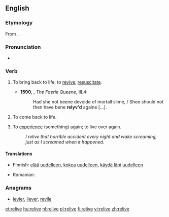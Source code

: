 ==English==
===Etymology===
From {{prefix|re|live}}.

===Pronunciation===
*{{a|UK}} {{IPA|/ɹiːˈlɪv/}}

===Verb===
{{en-verb|relives|reliving|relived|relived}}

# {{obsolete|transitive}} To bring back to life; to [[revive]], [[resuscitate]]. {{defdate|16th-17th c.}}
#*'''1590''', {{w|Edmund Spenser}}, ''The Faerie Queene'', III.4:
#*:Had she not beene devoide of mortall slime, / Shee should not then have bene '''relyv'd''' againe [...].
# {{intransitive}} To come back to life.
# {{transitive}} To [[experience]] (something) again; to live over again. {{defdate|from 18th c.}}
#:''I relive that horrible accident every night and wake screaming, just as I screamed when it happened.''

====Translations====
{{trans-top|To experience again}}
*Finnish: [[elää]] [[uudelleen]], [[kokea]] [[uudelleen]], [[käydä läpi]] [[uudelleen]]
{{trans-mid}}
* Romanian: {{t-|ro|retrăi}}
{{trans-bottom}}

===Anagrams===
* [[levier#English|levier]], [[liever#English|liever]], [[revile#English|revile]]

[[et:relive]]
[[hu:relive]]
[[nl:relive]]
[[pl:relive]]
[[fi:relive]]
[[vi:relive]]
[[zh:relive]]
